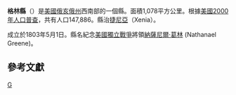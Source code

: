 {{Otheruses|格林縣|subject=美國俄亥俄州的一個縣|other=同名的縣}}
<!--[[File:Map_of_Ohio_highlighting_Greene_County.svg|250px]]-->
{{Infobox U.S. County|
 county = 格林縣 |
 state = 俄亥俄州 |
 en county = Greene County |
 en state = Ohio |
 seal = |
 founded = 1803年5月1日<ref name="odod">{{cite web|url=http://www.odod.state.oh.us/research/FILES/S0/Greene.pdf |title=Ohio County Profiles: Greene County |accessdate=2007-04-28 |publisher=Ohio Department of Development |format=PDF |deadurl=yes |archiveurl=https://web.archive.org/web/20070621231751/http://www.odod.state.oh.us/research/FILES/S0/Greene.pdf |archivedate=2007-06-21 }}</ref> |
 seat wl = Xenia | 
 largest city = [[Beavercreek,_Ohio|Beavercreek]]* |
 area mi = 416 |
 area km = 1078 |
 area land mi = 415 |
 area land km = 1075 |
 area water mi = 1 |
 area water km = 3 |
 area percentage = 0.32% |
 census yr = 2000 |
 pop = 147,886 |
 density mi = 356 |
 density km = 138 |
 time zone = 北美东部时区|
 UTC offset = -5|
 DST offset = -4|
 footnotes = *Based on population just within the county.<ref name="pop">{{cite web |url = http://www.osuedc.org/profiles/population/places.php?sid=41&fips=39057 |title = Greene County data (population) |accessdate = 2007-05-10 |publisher = [[Ohio_State_University|Ohio State University]] Extension Data Center }}{{dead link|date=2018年1月 |bot=InternetArchiveBot |fix-attempted=yes }}</ref> |
 web = www.greenecountyohio.gov |
 named for = General [[Nathaniel_Greene|Nathaniel Greene]] |
|}}
'''格林縣'''（{{lang-en|Greene County}}）是[[美國|美國]][[俄亥俄州|俄亥俄州]]西南部的一個縣。面積1,078平方公里。根據[[美國2000年人口普查|美國2000年人口普查]]，共有人口147,886。縣治[[捷尼亞_(紐約州)|捷尼亞]]（Xenia）。

成立於1803年5月1日。縣名紀念[[美國獨立戰爭|美國獨立戰爭]]將領[[納薩尼爾·葛林|納薩尼爾·葛林]] (Nathanael Greene)。

== 參考文獻 ==

{{reflist}}

{{ohio-stub}}

[[Category:俄亥俄州行政區劃|G]]